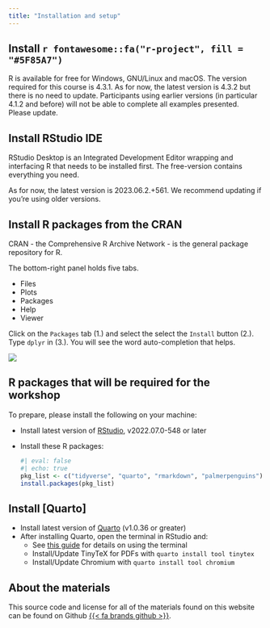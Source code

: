 ```yaml
---
title: "Installation and setup"
---
```


## Install `r fontawesome::fa("r-project", fill = "#5F85A7")`

R is available for free for Windows, GNU/Linux and macOS. The version required for this course is 4.3.1. As for now, the latest version is 4.3.2 but there is no need to update. Participants using earlier versions (in particular 4.1.2 and before) will not be able to complete all examples presented. Please update.

## Install RStudio IDE

RStudio Desktop is an Integrated Development Editor wrapping and interfacing R that needs to be installed first. The free-version contains everything you need.

As for now, the latest version is 2023.06.2.+561. We recommend updating if you're using older versions.

## Install R packages from the CRAN

CRAN - the Comprehensive R Archive Network - is the general package repository for R.

The bottom-right panel holds five tabs.

-   Files
-   Plots
-   Packages
-   Help
-   Viewer

Click on the `Packages` tab (1.) and select the select the `Install` button (2.). Type `dplyr` in (3.). You will see the word auto-completion that helps.

![](images/installPck.png)


## R packages that will be required for the workshop 

To prepare, please install the following on your machine:

- Install latest version of [RStudio](https://www.rstudio.com/products/rstudio/download/#download), v2022.07.0-548 or later
- Install these R packages:
  
  ```r
  #| eval: false
  #| echo: true
  pkg_list <- c("tidyverse", "quarto", "rmarkdown", "palmerpenguins")
  install.packages(pkg_list)
  ```

## Install [Quarto]

 - Install latest version of [Quarto](https://quarto.org/docs/get-started/) (v1.0.36 or greater)
- After installing Quarto, open the terminal in RStudio and:
  - See [this guide](https://support.rstudio.com/hc/en-us/articles/115010737148-Using-the-RStudio-Terminal-in-the-RStudio-IDE) for details on using the terminal
  - Install/Update TinyTeX for PDFs with `quarto install tool tinytex`
  - Install/Update Chromium with `quarto install tool chromium`
   
  
## About the materials

This source code and license for all of the materials found on this website can be found on Github [{{< fa brands github >}}](https://github.com/Lulliter/R4biostats).
